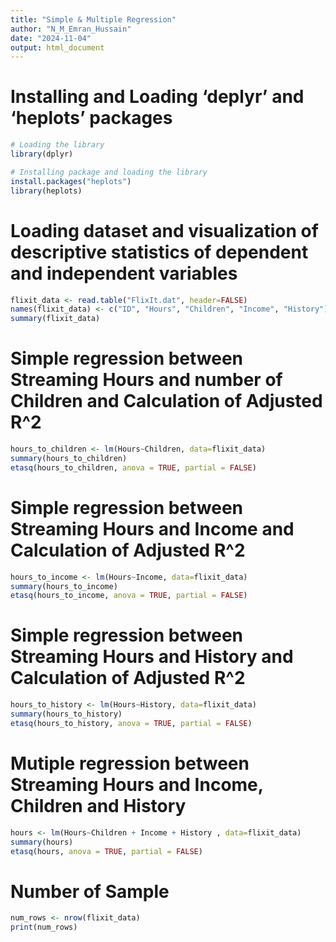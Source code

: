 ---
title: "Simple & Multiple Regression"
author: "N_M_Emran_Hussain"
date: "2024-11-04"
output: html_document
---
# Installing and Loading 'deplyr' and 'heplots' packages 
```{r}
# Loading the library
library(dplyr)

# Installing package and loading the library
install.packages("heplots")
library(heplots)
```

# Loading dataset and visualization of descriptive statistics of dependent and independent variables

```{r}
flixit_data <- read.table("FlixIt.dat", header=FALSE)
names(flixit_data) <- c("ID", "Hours", "Children", "Income", "History")
summary(flixit_data)
```
# Simple regression between Streaming Hours and number of Children and Calculation of Adjusted R^2

```{r}
hours_to_children <- lm(Hours~Children, data=flixit_data)
summary(hours_to_children)
etasq(hours_to_children, anova = TRUE, partial = FALSE)
```
# Simple regression between Streaming Hours and Income and Calculation of Adjusted R^2

```{r}
hours_to_income <- lm(Hours~Income, data=flixit_data)
summary(hours_to_income)
etasq(hours_to_income, anova = TRUE, partial = FALSE)
```

# Simple regression between Streaming Hours and History and Calculation of Adjusted R^2
```{r}
hours_to_history <- lm(Hours~History, data=flixit_data)
summary(hours_to_history)
etasq(hours_to_history, anova = TRUE, partial = FALSE)
```
# Mutiple regression between Streaming Hours and Income, Children and History

```{r}
hours <- lm(Hours~Children + Income + History , data=flixit_data)
summary(hours)
etasq(hours, anova = TRUE, partial = FALSE)
```

# Number of Sample
```{r}
num_rows <- nrow(flixit_data)
print(num_rows)
```
